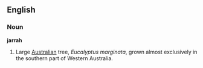 ==English==
===Noun===
{{wikipedia}}
'''jarrah'''
#Large [[Australian]] tree, ''Eucalyptus marginata'', grown almost exclusively in the southern part of Western Australia.